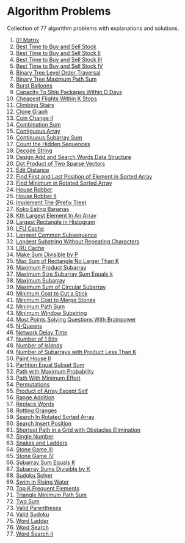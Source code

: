 # Algorithm Problems

Collection of 77 algorithm problems with explanations and solutions.

1. [01 Matrix](/problems/542-01-matrix) <DifficultyBadge difficulty="medium" size="sm" />
2. [Best Time to Buy and Sell Stock](/problems/121-best-time-to-buy-and-sell-stock) <DifficultyBadge difficulty="easy" size="sm" />
3. [Best Time to Buy and Sell Stock II](/problems/122-best-time-to-buy-and-sell-stock-ii) <DifficultyBadge difficulty="medium" size="sm" />
4. [Best Time to Buy and Sell Stock III](/problems/123-best-time-to-buy-and-sell-stock-iii) <DifficultyBadge difficulty="hard" size="sm" />
5. [Best Time to Buy and Sell Stock IV](/problems/188-best-time-to-buy-and-sell-stock-iv) <DifficultyBadge difficulty="hard" size="sm" />
6. [Binary Tree Level Order Traversal](/problems/102-binary-tree-level-order-traversal) <DifficultyBadge difficulty="medium" size="sm" />
7. [Binary Tree Maximum Path Sum](/problems/124-binary-tree-maximum-path-sum) <DifficultyBadge difficulty="hard" size="sm" />
8. [Burst Balloons](/problems/312-burst-balloons) <DifficultyBadge difficulty="hard" size="sm" />
9. [Capacity To Ship Packages Within D Days](/problems/1011-capacity-to-ship-packages-within-d-days) <DifficultyBadge difficulty="medium" size="sm" />
10. [Cheapest Flights Within K Stops](/problems/787-cheapest-flights-within-k-stops) <DifficultyBadge difficulty="medium" size="sm" />
11. [Climbing Stairs](/problems/70-climbing-stairs) <DifficultyBadge difficulty="easy" size="sm" />
12. [Clone Graph](/problems/133-clone-graph) <DifficultyBadge difficulty="medium" size="sm" />
13. [Coin Change II](/problems/518-coin-change-ii) <DifficultyBadge difficulty="medium" size="sm" />
14. [Combination Sum](/problems/39-combination-sum) <DifficultyBadge difficulty="medium" size="sm" />
15. [Contiguous Array](/problems/525-contiguous-array) <DifficultyBadge difficulty="medium" size="sm" />
16. [Continuous Subarray Sum](/problems/523-continuous-subarray-sum) <DifficultyBadge difficulty="medium" size="sm" />
17. [Count the Hidden Sequences](/problems/2145-count-the-hidden-sequences) <DifficultyBadge difficulty="medium" size="sm" />
18. [Decode String](/problems/394-decode-string) <DifficultyBadge difficulty="medium" size="sm" />
19. [Design Add and Search Words Data Structure](/problems/211-design-add-and-search-words-data-structure) <DifficultyBadge difficulty="medium" size="sm" />
20. [Dot Product of Two Sparse Vectors](/problems/1570-dot-product-of-two-sparse-vectors) <DifficultyBadge difficulty="medium" size="sm" />
21. [Edit Distance](/problems/72-edit-distance) <DifficultyBadge difficulty="medium" size="sm" />
22. [Find First and Last Position of Element in Sorted Array](/problems/34-find-first-and-last-position-of-element-in-sorted-array) <DifficultyBadge difficulty="medium" size="sm" />
23. [Find Minimum in Rotated Sorted Array](/problems/153-find-minimum-in-rotated-sorted-array) <DifficultyBadge difficulty="medium" size="sm" />
24. [House Robber](/problems/198-house-robber) <DifficultyBadge difficulty="medium" size="sm" />
25. [House Robber II](/problems/213-house-robber-ii) <DifficultyBadge difficulty="medium" size="sm" />
26. [Implement Trie (Prefix Tree)](/problems/208-implement-trie-prefix-tree) <DifficultyBadge difficulty="medium" size="sm" />
27. [Koko Eating Bananas](/problems/875-koko-eating-bananas) <DifficultyBadge difficulty="medium" size="sm" />
28. [Kth Largest Element In An Array](/problems/215-kth-largest-element-in-an-array) <DifficultyBadge difficulty="medium" size="sm" />
29. [Largest Rectangle in Histogram](/problems/84-largest-rectangle-in-histogram) <DifficultyBadge difficulty="hard" size="sm" />
30. [LFU Cache](/problems/460-lfu-cache) <DifficultyBadge difficulty="hard" size="sm" />
31. [Longest Common Subsequence](/problems/1143-longest-common-subsequence) <DifficultyBadge difficulty="medium" size="sm" />
32. [Longest Substring Without Repeating Characters](/problems/3-longest-substring-without-repeating-characters) <DifficultyBadge difficulty="medium" size="sm" />
33. [LRU Cache](/problems/146-lru-cache) <DifficultyBadge difficulty="medium" size="sm" />
34. [Make Sum Divisible by P](/problems/1590-make-sum-divisible-by-p) <DifficultyBadge difficulty="medium" size="sm" />
35. [Max Sum of Rectangle No Larger Than K](/problems/363-max-sum-of-rectangle-no-larger-than-k) <DifficultyBadge difficulty="hard" size="sm" />
36. [Maximum Product Subarray](/problems/152-maximum-product-subarray) <DifficultyBadge difficulty="medium" size="sm" />
37. [Maximum Size Subarray Sum Equals k](/problems/325-maximum-size-subarray-sum-equals-k) <DifficultyBadge difficulty="medium" size="sm" />
38. [Maximum Subarray](/problems/53-maximum-subarray) <DifficultyBadge difficulty="medium" size="sm" />
39. [Maximum Sum of Circular Subarray](/problems/918-maximum-sum-of-circular-subarray) <DifficultyBadge difficulty="medium" size="sm" />
40. [Minimum Cost to Cut a Stick](/problems/1547-minimum-cost-to-cut-a-stick) <DifficultyBadge difficulty="hard" size="sm" />
41. [Minimum Cost to Merge Stones](/problems/1000-minimum-cost-to-merge-stones) <DifficultyBadge difficulty="hard" size="sm" />
42. [Minimum Path Sum](/problems/64-minimum-path-sum) <DifficultyBadge difficulty="medium" size="sm" />
43. [Minimum Window Substring](/problems/76-minimum-window-substring) <DifficultyBadge difficulty="hard" size="sm" />
44. [Most Points Solving Questions With Brainpower](/problems/2140-solving-questions-with-brainpower) <DifficultyBadge difficulty="medium" size="sm" />
45. [N-Queens](/problems/51-n-queens) <DifficultyBadge difficulty="hard" size="sm" />
46. [Network Delay Time](/problems/743-network-delay-time) <DifficultyBadge difficulty="medium" size="sm" />
47. [Number of 1 Bits](/problems/191-number-of-1-bits) <DifficultyBadge difficulty="easy" size="sm" />
48. [Number of Islands](/problems/200-number-of-islands) <DifficultyBadge difficulty="medium" size="sm" />
49. [Number of Subarrays with Product Less Than K](/problems/713-subarray-product-less-than-k) <DifficultyBadge difficulty="medium" size="sm" />
50. [Paint House II](/problems/265-paint-house-ii) <DifficultyBadge difficulty="hard" size="sm" />
51. [Partition Equal Subset Sum](/problems/416-partition-equal-subset-sum) <DifficultyBadge difficulty="medium" size="sm" />
52. [Path with Maximum Probability](/problems/1514-path-with-maximum-probability) <DifficultyBadge difficulty="medium" size="sm" />
53. [Path With Minimum Effort](/problems/1631-path-with-minimum-effort) <DifficultyBadge difficulty="medium" size="sm" />
54. [Permutations](/problems/46-permutations) <DifficultyBadge difficulty="medium" size="sm" />
55. [Product of Array Except Self](/problems/238-product-of-array-except-self) <DifficultyBadge difficulty="medium" size="sm" />
56. [Range Addition](/problems/370-range-addition) <DifficultyBadge difficulty="medium" size="sm" />
57. [Replace Words](/problems/648-replace-words) <DifficultyBadge difficulty="medium" size="sm" />
58. [Rotting Oranges](/problems/994-rotting-oranges) <DifficultyBadge difficulty="medium" size="sm" />
59. [Search In Rotated Sorted Array](/problems/33-search-in-rotated-sorted-array) <DifficultyBadge difficulty="medium" size="sm" />
60. [Search Insert Position](/problems/35-search-insert-position) <DifficultyBadge difficulty="easy" size="sm" />
61. [Shortest Path in a Grid with Obstacles Elimination](/problems/1293-shortest-path-in-a-grid-with-obstacles-elimination) <DifficultyBadge difficulty="hard" size="sm" />
62. [Single Number](/problems/136-single-number) <DifficultyBadge difficulty="easy" size="sm" />
63. [Snakes and Ladders](/problems/909-snakes-and-ladders) <DifficultyBadge difficulty="medium" size="sm" />
64. [Stone Game III](/problems/1406-stone-game-iii) <DifficultyBadge difficulty="hard" size="sm" />
65. [Stone Game IV](/problems/1510-stone-game-iv) <DifficultyBadge difficulty="hard" size="sm" />
66. [Subarray Sum Equals K](/problems/560-subarray-sum-equals-k) <DifficultyBadge difficulty="medium" size="sm" />
67. [Subarray Sums Divisible by K](/problems/974-subarray-sums-divisible-by-k) <DifficultyBadge difficulty="medium" size="sm" />
68. [Sudoku Solver](/problems/37-sudoku-solver) <DifficultyBadge difficulty="hard" size="sm" />
69. [Swim in Rising Water](/problems/778-swim-in-rising-water) <DifficultyBadge difficulty="hard" size="sm" />
70. [Top K Frequent Elements](/problems/347-top-k-frequent-elements) <DifficultyBadge difficulty="medium" size="sm" />
71. [Triangle Minimum Path Sum](/problems/120-triangle) <DifficultyBadge difficulty="medium" size="sm" />
72. [Two Sum](/problems/1-two-sum) <DifficultyBadge difficulty="easy" size="sm" />
73. [Valid Parentheses](/problems/20-valid-parentheses) <DifficultyBadge difficulty="easy" size="sm" />
74. [Valid Sudoku](/problems/36-valid-sudoku) <DifficultyBadge difficulty="medium" size="sm" />
75. [Word Ladder](/problems/127-word-ladder) <DifficultyBadge difficulty="hard" size="sm" />
76. [Word Search](/problems/79-word-search) <DifficultyBadge difficulty="medium" size="sm" />
77. [Word Search II](/problems/212-word-search-ii) <DifficultyBadge difficulty="hard" size="sm" />
